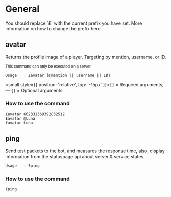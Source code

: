 
# General

<Callout emoji="ℹ️" background = 'bg-blue-100 dark:text-gray-800'>
    You should replace `£` with the current prefix you have set.
    More information on how to change the prefix here.
</Callout>

## avatar
Returns the profile image of a player. Targeting by mention, username, or ID.

<small>This command can only be executed on a server.</small>

```
Usage   : £avatar {@mention || username || ID}
```
<small style={{ position: 'relative', top: '-15px' }}>`[]` = Required arguments, — `{}` = Optional arguments.</small>

### How to use the command
```
£avatar 662331369392832512
£avatar @Luna
£avatar Luna
```

## ping
Send test packets to the bot, and measures the response time, also, display information from the statuspage api about server & service states.

```
Usage   : £ping
```

### How to use the command
```
£ping
```